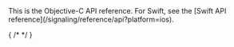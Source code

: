 <PlatformWrapper platform="macos">

<Admonition type="info">
This is the Objective-C API reference. For Swift, see the [Swift API reference](/signaling/reference/api?platform=ios).
</Admonition>

<ObjC />

{ /* <ContentSwitcher /> */ }

</PlatformWrapper>
